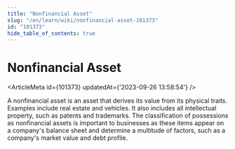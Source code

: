 ```yaml
---
title: "Nonfinancial Asset"
slug: "/en/learn/wiki/nonfinancial-asset-101373"
id: "101373"
hide_table_of_contents: true
---
```



# Nonfinancial Asset

<ArticleMeta id={101373} updatedAt={'2023-09-26 13:58:54'} />
<div className='border-solid border-b border-t-0 my-4 border-[var(--ifm-color-gray-300)]' />

A nonfinancial asset is an asset that derives its value from its physical traits. Examples include real estate and vehicles. It also includes all intellectual property, such as patents and trademarks. The classification of possessions as nonfinancial assets is important to businesses as these items appear on a company's balance sheet and determine a multitude of factors, such as a company's market value and debt profile.
